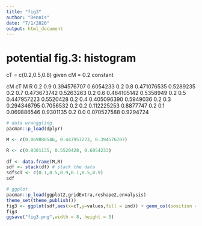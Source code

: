 ```yaml
---
title: "fig3"
author: "Dennis"
date: "7/1/2020"
output: html_document
---
```


# potential fig.3: histogram

cT = c(0.2,0.5,0.8) given cM = 0.2 constant 

cM   cT   M            R
0.2  0.9  0.394576707  0.6054233
0.2  0.8  0.471076535  0.5289235
0.2  0.7  0.473673742  0.5263263
0.2  0.6  0.464105142  0.5358949
0.2  0.5  0.447957223  0.5520428
0.2  0.4  0.405096390  0.5949036
0.2  0.3  0.294346795  0.7056532
0.2  0.2  0.112225253  0.8877747
0.2  0.1  0.069886546  0.9301135
0.2  0.0  0.070527588  0.9294724

```r
# data wranggling
pacman::p_load(dplyr)

M <- c(0.069886546, 0.447957223, 0.394576707)

R <- c(0.9301135, 0.5520428, 0.6054233)
  
df <- data.frame(M,R)
sdf <- stack(df) # stack the data
sdf$cT <- c(0.1,0.5,0.9,0.1,0.5,0.9)
sdf
```

```r
# ggplot 
pacman::p_load(ggplot2,gridExtra,reshape2,envalysis)
theme_set(theme_publish()) 
fig3 <- ggplot(sdf,aes(x=cT,y=values,fill = ind)) + geom_col(position = "dodge",colour= "black") + ylim(c(0,1)) + labs(y="Fraction of partially migratory population",x="cT variation") + scale_x_continuous(expression(paste("Fecundity cost of tolerance",~(c[T]))),labels=as.character(sdf$cT),breaks=sdf$cT) + scale_fill_manual(name="Groups",breaks=c("M","R"),labels=c("Migrant","Resident"),values= c("#f7fcb9","#31a354"))
fig3
ggsave("fig3.png",width = 8, height = 5)
```